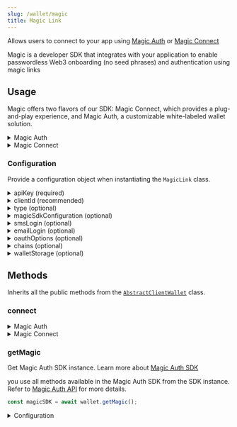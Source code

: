 ```yaml
---
slug: /wallet/magic
title: Magic Link
---
```



Allows users to connect to your app using [Magic Auth](https://magic.link/docs/auth/overview) or [Magic Connect](https://magic.link/docs/connect/overview)

Magic is a developer SDK that integrates with your application to enable passwordless Web3 onboarding (no seed phrases) and authentication using magic links

## Usage

Magic offers two flavors of our SDK: Magic Connect, which provides a plug-and-play experience, and Magic Auth, a customizable white-labeled wallet solution.

<details>
  <summary> Magic Auth </summary>

<div>

#### Login with Email or Phone Number

With below configuration, users will be able to log in using their email or phone number.

If you want to restrict login via email only - pass `smsLogin:false`. If you want to restrict login via phone number only - pass `emailLogin:false` to the `MagicLink` constructor.

```javascript
import { MagicLink } from "@thirdweb-dev/wallets";

const wallet = new MagicLink({
  apiKey: "YOUR_API_KEY",
  type: "auth",
});

// connect with email or phone number

await wallet.connect({
  email: "user@example.com",
});

// OR

await wallet.connect({
  phoneNumber: "+123456789",
});
```

#### Social Login

```javascript
import { MagicLink } from "@thirdweb-dev/wallets";

const wallet = new MagicLink({
  apiKey: "YOUR_API_KEY",
  type: "auth",

  // specify which Oauth providers to enable
  // and the URI to redirect to after the oauth flow is complete
  oauthOptions: {
    redirectURI: "https://example.com/foobar",
    providers: ["google", "facebook"],
  },
});

// connect with a oauth provider
await magic.connect({
  oauthProvider: "google",
});
```

</div>
</details>

<details>
<summary> Magic Connect </summary>

<div>

```javascript
import { MagicLink } from "@thirdweb-dev/wallets";

const wallet = new MagicLink({
  apiKey: "YOUR_API_KEY",
  type: "connect",
});

await wallet.connect();
```

</div>
</details>

### Configuration

Provide a configuration object when instantiating the `MagicLink` class.

<details>
  <summary>apiKey (required)</summary>
  <div>

Your Magic Link apiKey. You can get an API key by signing up for an account on [Magic Link's website](https://magic.link/).

Must be a `string`.

</div>
</details>

<details>
  <summary>clientId (recommended)</summary>
  <div>

Provide `clientId` to use the thirdweb RPCs for given `chains`

You can create a client ID for your application from [thirdweb dashboard](https://thirdweb.com/create-api-key).

</div>
</details>

<details>
  <summary>type (optional) </summary>
  <div>

Whether to use [Magic Auth](https://magic.link/docs/auth/overview) or [Magic Connect](https://magic.link/docs/connect/overview) to connect to the wallet.

Default is `"auth"`.

```ts
type: "auth" | "connect";
```

</div>
</details>

<details>
  <summary>magicSdkConfiguration (optional)</summary>
  <div>

Configuration for [Magic Auth](https://magic.link/docs/auth/overview) SDK.

This is only relevant if you are using `type: 'auth'`.

```ts
{
  locale?: string;
  endpoint?: string;
  testMode?: boolean;
}
```

<details>
  <summary>locale (optional)</summary>
  <div>

Customize the language of Magic's modal, email and confirmation screen. See [Localization](https://magic.link/docs/auth/more/customization/localization) for more.

</div>
</details>

<details>
  <summary>endpoint (optional)</summary>
  <div>

A URL pointing to the Magic iframe application.

</div>
</details>

<details>
  <summary>testMode (optional)</summary>
  <div>

Enable [testMode](https://magic.link/docs/auth/introduction/test-mode) to assert the desired behavior through the email address so that you don't have to go through the auth flow.

</div>
</details>

</div>
</details>

<details>
  <summary>smsLogin (optional)</summary>
  <div>

Specify whether you want to allow users to log in with their phone number or not. It is `true` by default

This is only relevant if you are using `type: 'auth'`.

Must be a `boolean`.

</div>
</details>

<details>
  <summary>emailLogin (optional)</summary>
  <div>

Specify whether you want to allow users to log in with their email or not. It is `true` by default

This is only relevant if you are using `type: 'auth'`.

Must be a `boolean`.

</div>
</details>

<details>
  <summary>oauthOptions (optional)</summary>
  <div>

Specify which oauth providers you support in `providers` array.

Specify which URI to redirect to after the oauth flow is complete in `redirectURI` option. If no `redirectURI` is specified, the user will be redirected to the current page.

:::caution

You must pass full URL and not just a relative path. For example, `"https://example.com/foo"` is valid but `"/foo"` is not.
You can use `new URL("/foo", window.location.origin).href` to get the full URL from a relative path based on the current origin.

:::

This is only relevant if you are using `type: 'auth'`.

You also need to enable the oauth providers for your apiKey from [Magic dashboard](https://dashboard.magic.link/).

#### Type

```ts
type OauthOptions = {
  redirectURI?: string;
  providers: OauthProvider[];
};

type OauthProvider =
  | "google"
  | "facebook"
  | "apple"
  | "github"
  | "bitbucket"
  | "gitlab"
  | "linkedin"
  | "twitter"
  | "discord"
  | "twitch"
  | "microsoft";
```

#### Example

```ts
const wallet = new MagicLink({
  apiKey: "YOUR_API_KEY",
  type: "auth",
  // specify which Oauth providers to enable
  oauthOptions: {
    redirectURI: new URL("/foo", window.location.origin).href,
    providers: ["google", "facebook", "github", "bitbucket"],
  },
});
```

</div>
</details>

<details>
  <summary>chains (optional)</summary>
  <div>

Provide an array of chains you want to support.

Must be an array of `Chain` objects, from the [`@thirdweb-dev/chains`](https://www.npmjs.com/package/@thirdweb-dev/chains) package.

</div>
</details>

<details>
  <summary>walletStorage (optional)</summary>
  <div>

The wallet needs to store some data in persistent storage. By default `localStorage` is used. If you want to use a different storage, you can pass it in the `walletStorage` option.

Must be an object conforming to the `AsyncStorage` interface:

```typescript
export interface AsyncStorage {
  getItem(key: string): Promise<string | null>;
  setItem(key: string, value: string): Promise<void>;
  removeItem(key: string): Promise<void>;
}
```

Example:

```javascript
import { MagicLink } from "@thirdweb-dev/wallets";

const wallet = new MagicLink({
  // ... other required config

  // highlight-start
  walletStorage: {
    getItem: (key) => {
      // Implement your own storage logic here
    },
    removeItem: (key) => {
      // Implement your own storage logic here
    },
    setItem: (key, value) => {
      // Implement your own storage logic here
    },
  },
  // highlight-end
});
```

</div>
</details>

## Methods

Inherits all the public methods from the [`AbstractClientWallet`](interfaces/abstract-client-wallet) class.

### connect

<details>
  <summary> Magic Auth </summary>

<div>

There are three ways to call the `connect` function - `email` or `phoneNumber` or `oauthProvider`

<details>
  <summary> email </summary>
<div>

This opens the Magic Link's Modal and prompts the user to click on the link sent to their email.

```ts
await wallet.connect({
  email: "user@example.com",
});
```

</div>
</details>

<details>
  <summary> phoneNumber </summary>
<div>

This opens the Magic Link's Modal and prompts the user to enter the OTP sent to their phone via SMS.

```ts
await wallet.connect({
  phoneNumber: "+123456789",
});
```

</div>
</details>

<details>
  <summary> oauthProvider </summary>
<div>

This redirects the user to given provider's sign-in page and once the user is authenticated, it redirects the user back to the `redirectURI` provided in `MagicLink` constructor.

```ts
await magic.connect({
  oauthProvider: "google",
});
```

</div>
</details>

<br />

#### Additional Configuration

```typescript
wallet.connect({
  chainId: 5,
});
```

If `chainId` is provided, the wallet will be connected to the network with the given chainId, else it will be connected to the Ethereum Mainnet.

</div>

</details>

<details>
<summary> Magic Connect </summary>

<div>

You can call the `connect` function without any arguments. Calling `connect` opens the Magic Link's Modal and prompts the user to login via Google or email.

```ts
await wallet.connect();
```

<br />

#### Additional Configuration

```typescript
wallet.connect({
  chainId: 5,
});
```

If `chainId` is provided, the wallet will be connected to the network with the given chainId, else it will be connected to the Ethereum Mainnet.

</div>

</details>

### getMagic

Get Magic Auth SDK instance. Learn more about [Magic Auth SDK](https://magic.link/docs/auth/overview)

you use all methods available in the Magic Auth SDK from the SDK instance. Refer to [Magic Auth API](https://magic.link/docs/auth/api-reference/client-side-sdks/web) for more details.

```javascript
const magicSDK = await wallet.getMagic();
```

<details>
  <summary>Configuration</summary>
  <div>

#### Return Value

Returns the magic auth SDK instance of type `InstanceWithExtensions<SDKBase, OAuthExtension[]>`

```typescript
InstanceWithExtensions<SDKBase, OAuthExtension[]>;
```

</div>
</details>
